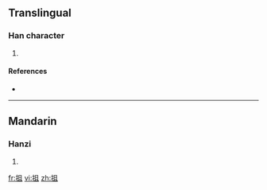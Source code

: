 ==Translingual==

===Han character===
{{Han char|rn=64|rad=手|as=05|sn=8|four=5701<sub>0</sub>|canj=手月一 (QBM)}}

# {{defn|Han|sort=手05}}

====References====
* {{Han ref|kx=0423.050|dkj=11914|dj=0771.030|hdz=31851.060|uh=62AF|ud=25263|bh=CCBC|bd=52412}}

----

==Mandarin==

===Hanzi===
{{cmn-hanzi|pin=[[zhā]] ([[zha1]])|wg=cha<sup>1</sup>}}

# {{defn|Mandarin|sort=手05}}

[[fr:抯]]
[[vi:抯]]
[[zh:抯]]